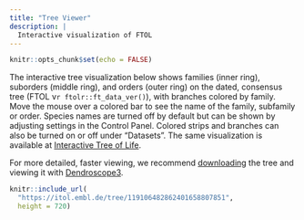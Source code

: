 ```yaml
---
title: "Tree Viewer"
description: |
  Interactive visualization of FTOL
---
```


```r
knitr::opts_chunk$set(echo = FALSE)
```

The interactive tree visualization below shows families (inner ring), suborders (middle ring), and orders (outer ring) on the dated, consensus tree (FTOL v`r ftolr::ft_data_ver()`), with branches colored by family. Move the mouse over a colored bar to see the name of the family, subfamily or order. Species names are turned off by default but can be shown by adjusting settings in the Control Panel. Colored strips and branches can also be turned on or off under "Datasets". The same visualization is available at [Interactive Tree of Life](https://itol.embl.de/tree/119106482862401658807851).

For more detailed, faster viewing, we recommend [downloading](https://fernphy.github.io/downloads.html) the tree and viewing it with [Dendroscope3](https://uni-tuebingen.de/fakultaeten/mathematisch-naturwissenschaftliche-fakultaet/fachbereiche/informatik/lehrstuehle/algorithms-in-bioinformatics/software/dendroscope/).

```r
knitr::include_url(
  "https://itol.embl.de/tree/119106482862401658807851",
  height = 720)
```
